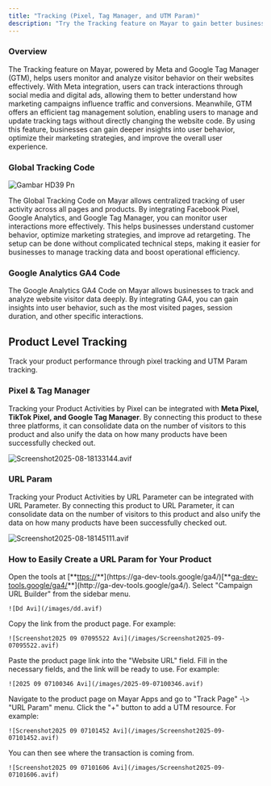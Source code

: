 ```yaml
---
title: "Tracking (Pixel, Tag Manager, and UTM Param)"
description: "Try the Tracking feature on Mayar to gain better business insights through Meta, Google Tag Manager and UTM Param Tracking!"
---
```


### Overview

The Tracking feature on Mayar, powered by Meta and Google Tag Manager (GTM), helps users monitor and analyze visitor behavior on their websites effectively. With Meta integration, users can track interactions through social media and digital ads, allowing them to better understand how marketing campaigns influence traffic and conversions. Meanwhile, GTM offers an efficient tag management solution, enabling users to manage and update tracking tags without directly changing the website code. By using this feature, businesses can gain deeper insights into user behavior, optimize their marketing strategies, and improve the overall user experience.

### Global Tracking Code

![Gambar HD39 Pn](/images/gambarHD39.png)

The Global Tracking Code on Mayar allows centralized tracking of user activity across all pages and products. By integrating Facebook Pixel, Google Analytics, and Google Tag Manager, you can monitor user interactions more effectively. This helps businesses understand customer behavior, optimize marketing strategies, and improve ad retargeting. The setup can be done without complicated technical steps, making it easier for businesses to manage tracking data and boost operational efficiency.

### Google Analytics GA4 Code

The Google Analytics GA4 Code on Mayar allows businesses to track and analyze website visitor data deeply. By integrating GA4, you can gain insights into user behavior, such as the most visited pages, session duration, and other specific interactions.

## Product Level Tracking

Track your product performance through pixel tracking and UTM Param tracking.

### Pixel & Tag Manager

Tracking your Product Activities by Pixel can be integrated with **Meta Pixel, TikTok Pixel, and Google Tag Manager**. By connecting this product to these three platforms, it can consolidate data on the number of visitors to this product and also unify the data on how many products have been successfully checked out.

![Screenshot2025-08-18133144.avif](/images/Screenshot2025-08-18133144.avif)

### URL Param

Tracking your Product Activities by URL Parameter can be integrated with URL Parameter. By connecting this product to URL Parameter, it can consolidate data on the number of visitors to this product and also unify the data on how many products have been successfully checked out.

![Screenshot2025-08-18145111.avif](/images/Screenshot2025-08-18145111.avif)

### How to Easily Create a URL Param for Your Product

<Steps>
  <Step title="Open the Tools">
    Open the tools at [**<u>ttps://</u>**](https://ga-dev-tools.google/ga4/)[**<u>ga-dev-tools.google/ga4/</u>**](http://ga-dev-tools.google/ga4/).
  </Step>
  <Step title='Select "Campaign URL Builder"'>
    Select "Campaign URL Builder" from the sidebar menu.

    ![Dd Avi](/images/dd.avif)
  </Step>
  <Step title="Copy the Link">
    Copy the link from the product page. For example:

    ![Screenshot2025 09 07095522 Avi](/images/Screenshot2025-09-07095522.avif)
  </Step>
  <Step title="Paste the Link">
    Paste the product page link into the "Website URL" field.
  </Step>
  <Step title="Fill in Necessary Fields">
    Fill in the necessary fields, and the link will be ready to use. For example:

    ![2025 09 07100346 Avi](/images/2025-09-07100346.avif)
  </Step>
  <Step title="Navigate to Product Page">
    Navigate to the product page on Mayar Apps and go to "Track Page" -\> "URL Param" menu.
  </Step>
  <Step title="Add UTM Source">
    Click the "+" button to add a UTM resource. For example:

    ![Screenshot2025 09 07101452 Avi](/images/Screenshot2025-09-07101452.avif)
  </Step>
  <Step title="Track Transactions">
    You can then see where the transaction is coming from.

    ![Screenshot2025 09 07101606 Avi](/images/Screenshot2025-09-07101606.avif)
  </Step>
</Steps>